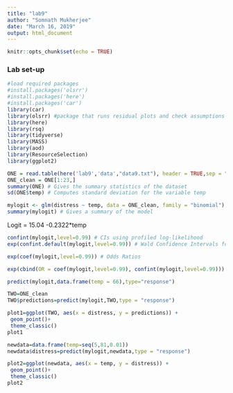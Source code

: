 ```yaml
---
title: "lab9"
author: "Somnath Mukherjee"
date: "March 16, 2019"
output: html_document
---
```


```r
knitr::opts_chunk$set(echo = TRUE)
```


###  Lab set-up 
```r
#load required packages
#install.packages('olsrr')
#install.packages('here')
#install.packages('car')
library(car)
library(olsrr) #package that runs residual plots and check assumptions for normality
library(here)
library(rsq)
library(tidyverse)
library(MASS)
library(aod)
library(ResourceSelection)
library(ggplot2)
```


```r
ONE = read.table(here('lab9','data',"data9.txt"), header = TRUE,sep = " ",dec = ".")
ONE_clean = ONE[1:23,]
summary(ONE) # Gives the summary statistics of the dataset
sd(ONE$temp) # Computes standard deviation for the variable temp

```
   
```r
mylogit <- glm(distress ~ temp, data = ONE_clean, family = "binomial") # Training of the logistic model
summary(mylogit) # Gives a summary of the model
```

Logit = 15.04 -0.2322*temp


```r
confint(mylogit,level=0.99) # CIs using profiled log-likelihood
exp(confint.default(mylogit,level=0.99)) # Wald Confidence Intervals for odds ratio
```

```r
exp(coef(mylogit,level=0.99)) # Odds Ratios
```

```r
exp(cbind(OR = coef(mylogit,level=0.99), confint(mylogit,level=0.99))) # Odds ratio and CI
```
```r
predict(mylogit,data.frame(temp = 66),type="response")
```


```r
TWO=ONE_clean
TWO$predictions=predict(mylogit,TWO,type = "response")
```

```r
plot1=ggplot(TWO, aes(x = distress, y = predictions)) +
 geom_point()+
 theme_classic()
plot1
```

```r
newdata=data.frame(temp=seq(5,81,0.01))
newdata$distress=predict(mylogit,newdata,type = "response")
```


```r
plot2=ggplot(newdata, aes(x = temp, y = distress)) +
 geom_point()+
 theme_classic()
plot2
```

